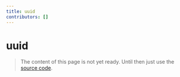 ```yaml
---
title: uuid
contributors: []
---
```


# uuid

> The content of this page is not yet ready. Until then just use the [source code](https://github.com/fabian-hiller/valibot/blob/main/library/src/validations/uuid/uuid.ts).
